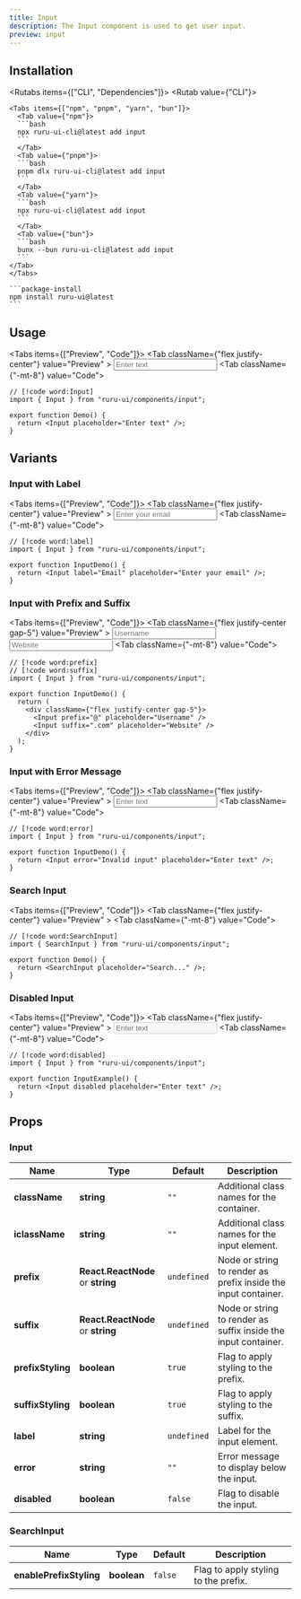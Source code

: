 ```yaml
---
title: Input
description: The Input component is used to get user input.
preview: input
---
```



## Installation

<Rutabs items={["CLI", "Dependencies"]}>
  <Rutab value={"CLI"}>

    <Tabs items={["npm", "pnpm", "yarn", "bun"]}>
      <Tab value={"npm"}>
      ```bash
      npx ruru-ui-cli@latest add input
      ```
      </Tab>
      <Tab value={"pnpm"}>
      ```bash
      pnpm dlx ruru-ui-cli@latest add input
      ```
      </Tab>
      <Tab value={"yarn"}>
      ```bash
      npx ruru-ui-cli@latest add input
      ```
      </Tab>
      <Tab value={"bun"}>
      ```bash
      bunx --bun ruru-ui-cli@latest add input
      ```
    </Tab>
    </Tabs>

  </Rutab>
  <Rutab value={"Dependencies"}>

    ```package-install
    npm install ruru-ui@latest
    ```

  </Rutab>
</Rutabs>

## Usage

<Tabs items={["Preview", "Code"]}>
  <Tab className={"flex justify-center"} value="Preview" >
    <Input placeholder="Enter text" />
  </Tab>
  <Tab className={"-mt-8"} value="Code">
```tsx
// [!code word:Input]
import { Input } from "ruru-ui/components/input";

export function Demo() {
  return <Input placeholder="Enter text" />;
}
```
  </Tab>
</Tabs>

## Variants

### Input with Label

<Tabs items={["Preview", "Code"]}>
  <Tab className={"flex justify-center"} value="Preview" >
    <Input label="Email" placeholder="Enter your email" />
  </Tab>
  <Tab className={"-mt-8"} value="Code">
```tsx
// [!code word:label]
import { Input } from "ruru-ui/components/input";

export function InputDemo() {
  return <Input label="Email" placeholder="Enter your email" />;
}

```
  </Tab>
</Tabs>

### Input with Prefix and Suffix

<Tabs items={["Preview", "Code"]}>
  <Tab className={"flex justify-center gap-5"} value="Preview" >
    <Input prefix="@" placeholder="Username" />
  <Input suffix=".com" placeholder="Website" />
  </Tab>
  <Tab className={"-mt-8"} value="Code">
```tsx
// [!code word:prefix]
// [!code word:suffix]
import { Input } from "ruru-ui/components/input";

export function InputDemo() {
  return (
    <div className={"flex justify-center gap-5"}>
      <Input prefix="@" placeholder="Username" />
      <Input suffix=".com" placeholder="Website" />
    </div>
  );
}
```
  </Tab>
</Tabs>

### Input with Error Message

<Tabs items={["Preview", "Code"]}>
  <Tab className={"flex justify-center"} value="Preview" >
    <Input error="Invalid input" placeholder="Enter text" />
  </Tab>
  <Tab className={"-mt-8"} value="Code">
```tsx
// [!code word:error]
import { Input } from "ruru-ui/components/input";

export function InputDemo() {
  return <Input error="Invalid input" placeholder="Enter text" />;
}

```
  </Tab>
</Tabs>

### Search Input

<Tabs items={["Preview", "Code"]}>
  <Tab className={"flex justify-center"} value="Preview" >
    <SearchInput placeholder="Search..." />
  </Tab>
  <Tab className={"-mt-8"} value="Code">
```tsx
// [!code word:SearchInput]
import { SearchInput } from "ruru-ui/components/input";

export function Demo() {
  return <SearchInput placeholder="Search..." />;
}
```
  </Tab>
</Tabs>

### Disabled Input

<Tabs items={["Preview", "Code"]}>
  <Tab className={"flex justify-center"} value="Preview" >
    <Input disabled placeholder="Enter text" />
  </Tab>
  <Tab className={"-mt-8"} value="Code">
```tsx
// [!code word:disabled]
import { Input } from "ruru-ui/components/input";

export function InputExample() {
  return <Input disabled placeholder="Enter text" />;
}
```
  </Tab>
</Tabs>


## Props

### Input

| Name              | Type                              | Default     | Description                                                    |
| ----------------- | --------------------------------- | ----------- | -------------------------------------------------------------- |
| **className**     | **string**                        | `""`        | Additional class names for the container.                      |
| **iclassName**    | **string**                        | `""`        | Additional class names for the input element.                  |
| **prefix**        | **React.ReactNode** or **string** | `undefined` | Node or string to render as prefix inside the input container. |
| **suffix**        | **React.ReactNode** or **string** | `undefined` | Node or string to render as suffix inside the input container. |
| **prefixStyling** | **boolean**                       | `true`      | Flag to apply styling to the prefix.                           |
| **suffixStyling** | **boolean**                       | `true`      | Flag to apply styling to the suffix.                           |
| **label**         | **string**                        | `undefined` | Label for the input element.                                   |
| **error**         | **string**                        | `""`        | Error message to display below the input.                      |
| **disabled**      | **boolean**                       | `false`     | Flag to disable the input.                                     |

### SearchInput

| Name                    | Type        | Default | Description                          |
| ----------------------- | ----------- | ------- | ------------------------------------ |
| **enablePrefixStyling** | **boolean** | `false` | Flag to apply styling to the prefix. |

